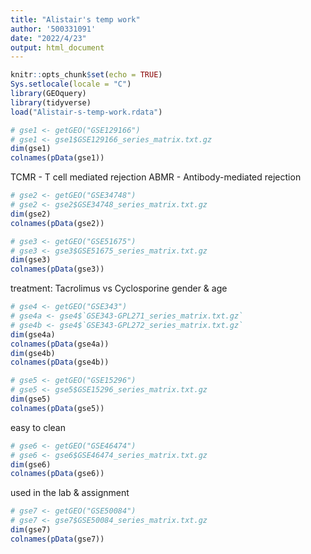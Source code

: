 ```yaml
---
title: "Alistair's temp work"
author: '500331091'
date: "2022/4/23"
output: html_document
---
```


```r
knitr::opts_chunk$set(echo = TRUE)
Sys.setlocale(locale = "C")
library(GEOquery)
library(tidyverse)
load("Alistair-s-temp-work.rdata")
```

```r
# gse1 <- getGEO("GSE129166")
# gse1 <- gse1$GSE129166_series_matrix.txt.gz
dim(gse1)
colnames(pData(gse1))
```

TCMR - T cell mediated rejection
ABMR - Antibody-mediated rejection

```r
# gse2 <- getGEO("GSE34748")
# gse2 <- gse2$GSE34748_series_matrix.txt.gz
dim(gse2)
colnames(pData(gse2))
```

```r
# gse3 <- getGEO("GSE51675")
# gse3 <- gse3$GSE51675_series_matrix.txt.gz
dim(gse3)
colnames(pData(gse3))
```
treatment: Tacrolimus vs Cyclosporine
gender & age

```r
# gse4 <- getGEO("GSE343")
# gse4a <- gse4$`GSE343-GPL271_series_matrix.txt.gz`
# gse4b <- gse4$`GSE343-GPL272_series_matrix.txt.gz`
dim(gse4a)
colnames(pData(gse4a))
dim(gse4b)
colnames(pData(gse4b))
```

```r
# gse5 <- getGEO("GSE15296")
# gse5 <- gse5$GSE15296_series_matrix.txt.gz
dim(gse5)
colnames(pData(gse5))
```
easy to clean

```r
# gse6 <- getGEO("GSE46474")
# gse6 <- gse6$GSE46474_series_matrix.txt.gz
dim(gse6)
colnames(pData(gse6))
```
used in the lab & assignment

```r
# gse7 <- getGEO("GSE50084")
# gse7 <- gse7$GSE50084_series_matrix.txt.gz
dim(gse7)
colnames(pData(gse7))
```